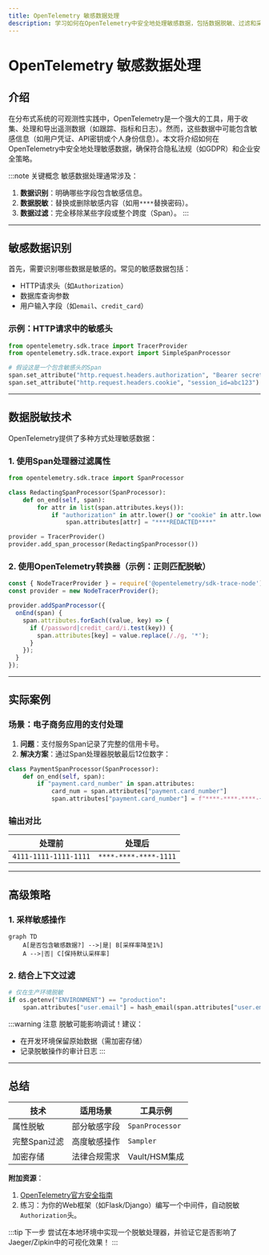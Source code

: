 ```yaml
---
title: OpenTelemetry 敏感数据处理
description: 学习如何在OpenTelemetry中安全地处理敏感数据，包括数据脱敏、过滤和采样策略的最佳实践。
---
```


# OpenTelemetry 敏感数据处理

## 介绍

在分布式系统的可观测性实践中，OpenTelemetry是一个强大的工具，用于收集、处理和导出遥测数据（如跟踪、指标和日志）。然而，这些数据中可能包含敏感信息（如用户凭证、API密钥或个人身份信息）。本文将介绍如何在OpenTelemetry中安全地处理敏感数据，确保符合隐私法规（如GDPR）和企业安全策略。

:::note 关键概念
敏感数据处理通常涉及：
1. **数据识别**：明确哪些字段包含敏感信息。
2. **数据脱敏**：替换或删除敏感内容（如用`****`替换密码）。
3. **数据过滤**：完全移除某些字段或整个跨度（Span）。
:::

---

## 敏感数据识别

首先，需要识别哪些数据是敏感的。常见的敏感数据包括：
- HTTP请求头（如`Authorization`）
- 数据库查询参数
- 用户输入字段（如`email`、`credit_card`）

### 示例：HTTP请求中的敏感头
```python
from opentelemetry.sdk.trace import TracerProvider
from opentelemetry.sdk.trace.export import SimpleSpanProcessor

# 假设这是一个包含敏感头的Span
span.set_attribute("http.request.headers.authorization", "Bearer secret-token")
span.set_attribute("http.request.headers.cookie", "session_id=abc123")
```

---

## 数据脱敏技术

OpenTelemetry提供了多种方式处理敏感数据：

### 1. 使用Span处理器过滤属性
```python
from opentelemetry.sdk.trace import SpanProcessor

class RedactingSpanProcessor(SpanProcessor):
    def on_end(self, span):
        for attr in list(span.attributes.keys()):
            if "authorization" in attr.lower() or "cookie" in attr.lower():
                span.attributes[attr] = "****REDACTED****"

provider = TracerProvider()
provider.add_span_processor(RedactingSpanProcessor())
```

### 2. 使用OpenTelemetry转换器（示例：正则匹配脱敏）
```javascript
const { NodeTracerProvider } = require('@opentelemetry/sdk-trace-node');
const provider = new NodeTracerProvider();

provider.addSpanProcessor({
  onEnd(span) {
    span.attributes.forEach((value, key) => {
      if (/password|credit_card/i.test(key)) {
        span.attributes[key] = value.replace(/./g, '*');
      }
    });
  }
});
```

---

## 实际案例

### 场景：电子商务应用的支付处理
1. **问题**：支付服务Span记录了完整的信用卡号。
2. **解决方案**：通过Span处理器脱敏最后12位数字：
```python
class PaymentSpanProcessor(SpanProcessor):
    def on_end(self, span):
        if "payment.card_number" in span.attributes:
            card_num = span.attributes["payment.card_number"]
            span.attributes["payment.card_number"] = f"****-****-****-{card_num[-4:]}"
```

### 输出对比
| 处理前 | 处理后 |
|--------|--------|
| `4111-1111-1111-1111` | `****-****-****-1111` |

---

## 高级策略

### 1. 采样敏感操作
```mermaid
graph TD
    A[是否包含敏感数据?] -->|是| B[采样率降至1%]
    A -->|否| C[保持默认采样率]
```

### 2. 结合上下文过滤
```python
# 仅在生产环境脱敏
if os.getenv("ENVIRONMENT") == "production":
    span.attributes["user.email"] = hash_email(span.attributes["user.email"])
```

:::warning 注意
脱敏可能影响调试！建议：
- 在开发环境保留原始数据（需加密存储）
- 记录脱敏操作的审计日志
:::

---

## 总结

| 技术 | 适用场景 | 工具示例 |
|------|----------|----------|
| 属性脱敏 | 部分敏感字段 | `SpanProcessor` |
| 完整Span过滤 | 高度敏感操作 | `Sampler` |
| 加密存储 | 法律合规需求 | Vault/HSM集成 |

**附加资源**：
1. [OpenTelemetry官方安全指南](https://opentelemetry.io/docs/concepts/security/)
2. 练习：为你的Web框架（如Flask/Django）编写一个中间件，自动脱敏`Authorization`头。

:::tip 下一步
尝试在本地环境中实现一个脱敏处理器，并验证它是否影响了Jaeger/Zipkin中的可视化效果！
:::